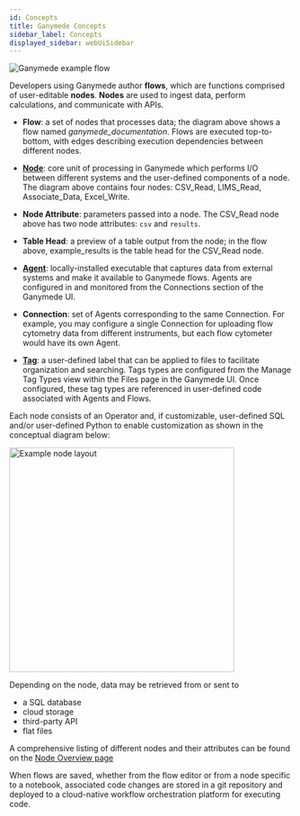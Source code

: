 ```yaml
---
id: Concepts
title: Ganymede Concepts
sidebar_label: Concepts
displayed_sidebar: webUiSidebar
---
```


![Ganymede example flow](https://ganymede-bio.mo.cloudinary.net/apiServer/FlowImageExpanded_20240331.png)

Developers using Ganymede author **flows**, which are functions comprised of user-editable **nodes**.  **Nodes** are used to ingest data, perform calculations, and communicate with APIs.

- **Flow**: a set of nodes that processes data; the diagram above shows a flow named _ganymede_documentation_.  Flows are executed top-to-bottom, with edges describing execution dependencies between different nodes.  
- [**Node**](./nodes/Overview.mdx): core unit of processing in Ganymede which performs I/O between different systems and the user-defined components of a node.  The diagram above contains four nodes: CSV_Read, LIMS_Read, Associate_Data, Excel_Write.
- **Node Attribute**: parameters passed into a node.  The CSV_Read node above has two node attributes: `csv` and `results`.
- **Table Head**: a preview of a table output from the node; in the flow above, example_results is the table head for the CSV_Read node.

- [**Agent**](./connectivity/Agent.mdx): locally-installed executable that captures data from external systems and make it available to Ganymede flows.  Agents are configured in and monitored from the Connections section of the Ganymede UI.
- **Connection**: set of Agents corresponding to the same Connection.  For example, you may configure a single Connection for uploading flow cytometry data from different instruments, but each flow cytometer would have its own Agent.

- [**Tag**](./connectivity/Tags.mdx): a user-defined label that can be applied to files to facilitate organization and searching.  Tags types are configured from the Manage Tag Types view within the Files page in the Ganymede UI.  Once configured, these tag types are referenced in user-defined code associated with Agents and Flows.

Each node consists of an Operator and, if customizable, user-defined SQL and/or user-defined Python to enable customization as shown in the conceptual diagram below:

<div class="text--center">
  <img width="400" alt="Example node layout" src="https://ganymede-bio.mo.cloudinary.net/apiServer/Operator_Conceptual_Layout_20230828.png" />
</div>

Depending on the node, data may be retrieved from or sent to 
  - a SQL database
  - cloud storage 
  - third-party API 
  - flat files

A comprehensive listing of different nodes and their attributes can be found on the [Node Overview page](./nodes/NodeOverview)

When flows are saved, whether from the flow editor or from a node specific to a notebook, associated code changes are stored in a git repository and deployed to a cloud-native workflow orchestration platform for executing code.  
  
